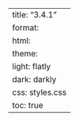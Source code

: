---
title: "3.4.1"
format:
    html:
        theme:
            light: flatly
            dark: darkly
        css: styles.css
        toc: true
---